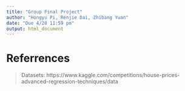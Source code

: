 ```yaml
---
title: "Group Final Project"
author: "Hongyu Pi, Renjie Dai, Zhibang Yuan"
date: "Due 4/28 11:59 pm"
output: html_document
---
```






# Referrences

> Datasets: https://www.kaggle.com/competitions/house-prices-advanced-regression-techniques/data